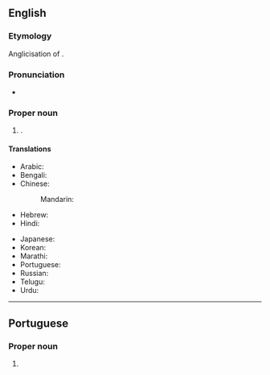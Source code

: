 ==English==
{{wikipedia}}

===Etymology===
Anglicisation of {{der|en|hi|लखनऊ}}.

===Pronunciation===
* {{IPA|en|/ˈlʌknaʊ/}}

===Proper noun===
{{en-proper noun}}

# {{place|en|state capital|s/Uttar Pradesh|c/India}}.

====Translations====
{{trans-top|capital of Uttar Pradesh, India}}
* Arabic: {{t|ar|لَكْنُو|m}}
* Bengali: {{t|bn|লখনৌ}}
* Chinese:
*: Mandarin: {{t+|cmn|勒克瑙|tr=Lèkènǎo|sc=Hani}}
* Hebrew: {{t|he|לאקנאו}}
* Hindi: {{t+|hi|लखनऊ}}
{{trans-mid}}
* Japanese: {{t|ja|ラクナウ|tr=Rakunau}}
* Korean: {{t|ko|^러크나우}}
* Marathi: {{t|mr|लखनौ}}
* Portuguese: {{t|pt|Lucknow|f}}
* Russian: {{t|ru|Лакхна́у|m}}
* Telugu: {{t|te|లక్నో}}
* Urdu: {{t|ur|لکھنؤ|tr=Lakhnaū}}
{{trans-bottom}}

----

==Portuguese==

===Proper noun===
{{pt-proper noun|f}}

# {{place|pt|state capital|s/Uttar Pradesh|c/India|t1=Lucknow}}
